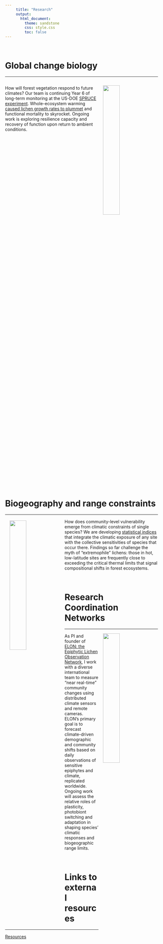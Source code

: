 ```yaml
---
     title: "Research"
     output:
       html_document:
         theme: sandstone
         css: style.css
         toc: false
---
```

\  

# Global change biology
******  

<div style="display: inline-block;">
<img src="images/fig_spruce.png" style="border:0; margin-right: 15px; margin-left: 15px;" width="33%" alt="" align="right">

How will forest vegetation respond to future climates?  Our team is continuing Year 6 of long-term monitoring at the US-DOE [SPRUCE experiment](https://mnspruce.ornl.gov){target="_blank"}.  Whole-ecosystem warming [caused lichen growth rates to plummet](https://bsapubs.onlinelibrary.wiley.com/doi/full/10.1002/ajb2.1036){target="_blank"} and functional mortality to skyrocket.  Ongoing work is exploring resilience capacity and recovery of function upon return to ambient conditions.
</div>

\  

# Biogeography and range constraints
******  

<img src="images/fig_vulnerability.png" style="border:0; margin-right: 15px; margin-left: 15px;" width="33%" alt="" align="left" vspace="5">

How does community-level vulnerability emerge from climatic constraints of single species?  We are developing [statistical indices](https://github.com/phytomosaic/vuln){target="_blank"} that integrate the climatic exposure of any site with the collective sensitivities of species that occur there.  Findings so far challenge the myth of "extremophile" lichens: those in hot, low-latitude sites are frequently close to exceeding the critical thermal limits that signal compositional shifts in forest ecosystems.

\  

# Research Coordination Networks
******  

<img src="images/fig_rainier.png" style="border:0; margin-right: 15px; margin-left: 15px;" width="33%" alt="" align="right">

As PI and founder of [ELON: the Epiphytic Lichen Observation Network](https://elonpreview.weebly.com/){target="_blank"}, I work with a diverse international team to measure "near real-time" community changes using distributed climate sensors and remote cameras.  ELON's primary goal is to forecast climate-driven demographic and community shifts based on daily observations of sensitive epiphytes and climate, replicated worldwide.  Ongoing work will assess the relative roles of plasticity, photobiont switching and adaptation in shaping species' climatic responses and biogeographic range limits.

\  

# Links to external resources
******  

[Resources](./resources.html)
